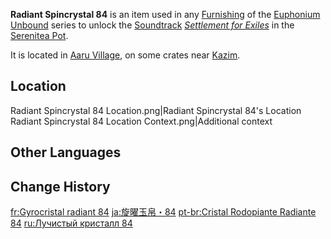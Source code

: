 {{Item Infobox
|id          = 141084
|image       = Item Radiant Spincrystal.png
|type        = Adventure Items
|group       = Radiant Spincrystals
|group2      = Sumeru Spincrystals
|quality     = 4
|invCategory = Precious Items
|description = This wondrous crystal contains a certain rhythm, like something beautiful woven from delicate silk. These items can be found throughout the mainland or from merchants who collect curios. The tune held within this crystal can be revivified in your Serenitea Pot using either "[[Euphonium Unbound: Winding]]" or "[[Euphonium Unbound: Soaring]]." The tune contained within this [[Radiant Spincrystal]] is "[[Settlement for Exiles]]."
|source1     = [[Aaru Village]]
|track       = Settlement for Exiles
}}
'''Radiant Spincrystal 84''' is an item used in any [[Furnishing]] of the [[Euphonium Unbound]] series to unlock the [[Soundtrack]] ''[[Settlement for Exiles]]'' in the [[Serenitea Pot]].

It is located in [[Aaru Village]], on some crates near [[Kazim]].

==Location==
<gallery>
Radiant Spincrystal 84 Location.png|Radiant Spincrystal 84's Location
Radiant Spincrystal 84 Location Context.png|Additional context
</gallery>

==Other Languages==
{{Other Languages
|default_hidden = 1
|en      = Radiant Spincrystal 84
|zhs     = 旋曜玉帛·其八十四
|zhs_rm  = Xuán Yào Yùbó - Qí Bāshí-sì
|zht     = 旋曜玉帛·其八十四
|zht_rm  = Xuán Yào Yùbó - Qí Bāshí-sì
|ja      = 旋曜玉帛·84
|ja_rm   = Sen'you Gyokuhaku - Hachijuuyon
|ko      = 빛나는 결정·84
|ko_rm   = Binnaneun Gyeoljeong - Palssipssa
|es      = Girocristal radiante (84)
|fr      = Gyrocristal radiant 84
|ru      = Лучистый кристалл 84
|th      = Radiant Spincrystal 84
|vi      = Ngọc Thạch Âm Vang 84
|de      = Strahlender Drehkristall LXXXIV
|id      = Radiant Spincrystal 84
|pt      = Cristal Rodopiante Radiante 84
|tr      = Parlak Burgu Kristal 84
|it      = Voltacristallo radioso 84
}}

==Change History==
{{Change History|3.1}}

[[fr:Gyrocristal radiant 84]]
[[ja:旋曜玉帛・84]]
[[pt-br:Cristal Rodopiante Radiante 84]]
[[ru:Лучистый кристалл 84]]